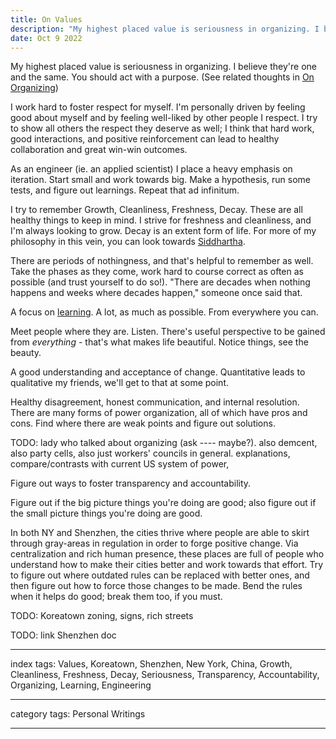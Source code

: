 ```yaml
---
title: On Values
description: "My highest placed value is seriousness in organizing. I believe they're one and the same. You should act with a purpose."
date: Oct 9 2022
---
```


My highest placed value is seriousness in organizing. I believe they're one and the same. You should act with a purpose. (See related thoughts in [On Organizing](/posts/on-organizing))

I work hard to foster respect for myself. I'm personally driven by feeling good about myself and by feeling well-liked by other people I respect. I try to show all others the respect they deserve as well; I think that hard work, good interactions, and positive reinforcement can lead to healthy collaboration and great win-win outcomes.

As an engineer (ie. an applied scientist) I place a heavy emphasis on iteration. Start small and work towards big. Make a hypothesis, run some tests, and figure out learnings. Repeat that ad infinitum.

I try to remember Growth, Cleanliness, Freshness, Decay. These are all healthy things to keep in mind. I strive for freshness and cleanliness, and I'm always looking to grow. Decay is an extent form of life. For more of my philosophy in this vein, you can look towards [Siddhartha](/posts/on-siddhartha).

There are periods of nothingness, and that's helpful to remember as well. Take the phases as they come, work hard to course correct as often as possible (and trust yourself to do so!). "There are decades when nothing happens and weeks where decades happen," someone once said that. 

A focus on [learning](/posts/on-learning). A lot, as much as possible. From everywhere you can.

Meet people where they are. Listen. There's useful perspective to be gained from *everything* - that's what makes life beautiful. Notice things, see the beauty.

A good understanding and acceptance of change. Quantitative leads to qualitative my friends, we'll get to that at some point.

Healthy disagreement, honest communication, and internal resolution. There are many forms of power organization, all of which have pros and cons. Find where there are weak points and figure out solutions.

TODO: lady who talked about organizing (ask ---- maybe?). also demcent, also party cells, also just workers' councils in general. explanations, compare/contrasts with current US system of power, 

Figure out ways to foster transparency and accountability.

Figure out if the big picture things you're doing are good; also figure out if the small picture things you're doing are good.

In both NY and Shenzhen, the cities thrive where people are able to skirt through gray-areas in regulation in order to forge positive change. Via centralization and rich human presence, these places are full of people who understand how to make their cities better and work towards that effort. Try to figure out where outdated rules can be replaced with better ones, and then figure out how to force those changes to be made. Bend the rules when it helps do good; break them too, if you must.

TODO: Koreatown zoning, signs, rich streets

TODO: link Shenzhen doc

---

index tags: Values, Koreatown, Shenzhen, New York, China, Growth, Cleanliness, Freshness, Decay, Seriousness, Transparency, Accountability, Organizing, Learning, Engineering

---

category tags: Personal Writings

---
